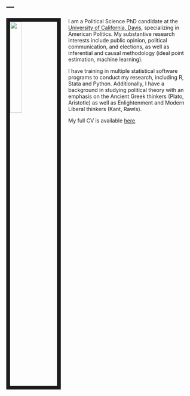 ---
---

<link rel="stylesheet" href="style.css" type="text/css">

<img src="images/bear.jpg" style="width:25%; border:10px solid; margin-right: 20px" align="left">

I am a Political Science PhD candidate at the [University of California, Davis](https://ps.ucdavis.edu/), specializing in American Politics. My substantive research interests include public opinion, political communication, and elections, as well as inferential and causal methodology (ideal point estimation, machine learning). 

I have training in multiple statistical software programs to conduct my research, including R, Stata and Python. Additionally, I have a background in studying political theory with an emphasis on the Ancient Greek thinkers (Plato, Aristotle) as well as Enlightenment and Modern Liberal thinkers (Kant, Rawls).

My full CV is available [here](files/jbroadcv0419).